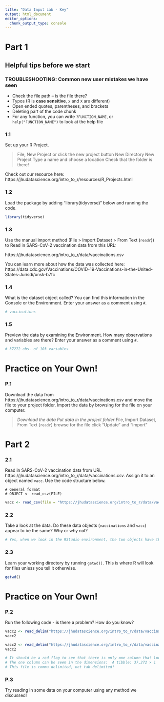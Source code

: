 ```yaml
---
title: "Data Input Lab - Key"
output: html_document
editor_options: 
  chunk_output_type: console
---
```


# Part 1

## Helpful tips before we start

### TROUBLESHOOTING: Common new user mistakes we have seen

- Check the file path -- is the file there?  
- Typos (R is **case sensitive**, `x` and `X` are different)  
- Open ended quotes, parentheses, and brackets     
- Deleting part of the code chunk  
- For any function, you can write `?FUNCTION_NAME`, or `help("FUNCTION_NAME")` to look at the help file

### 1.1

Set up your R Project.

> File, New Project or click the new project button
> New Directory
> New Project
> Type a name and choose a location
> Check that the folder is there!

Check out our resource here: https://jhudatascience.org/intro_to_r/resources/R_Projects.html

### 1.2 

Load the package by adding "library(tidyverse)" below and running the code.

```r
library(tidyverse)
```

### 1.3

Use the manual import method (File > Import Dataset > From Text (`readr`)) to Read in SARS-CoV-2 vaccination data from this URL:

https://jhudatascience.org/intro_to_r/data/vaccinations.csv

You can learn more about how the data was collected here: https://data.cdc.gov/Vaccinations/COVID-19-Vaccinations-in-the-United-States-Jurisdi/unsk-b7fc

### 1.4

What is the dataset object called? You can find this information in the Console or the Environment. Enter your answer as a comment using `#`.

```r
# vaccinations
```

### 1.5

Preview the data by examining the Environment. How many observations and variables are there? Enter your answer as a comment using `#`.

```r
# 37272 obs. of 103 variables
```

# Practice on Your Own!

### P.1

Download the data from https://jhudatascience.org/intro_to_r/data/vaccinations.csv and move the file to your project folder. Import the data by browsing for the file on your computer.

> *Download the data*
> *Put data in the project folder*
> File, Import Dataset, From Text (`readr`)
> browse for the file
> click "Update" and "Import"


# Part 2

### 2.1

Read in SARS-CoV-2 vaccination data from URL https://jhudatascience.org/intro_to_r/data/vaccinations.csv. Assign it to an object named `vacc`. Use the code structure below.

```
# General format
# OBJECT <- read_csv(FILE)
```

```r
vacc <- read_csv(file = "https://jhudatascience.org/intro_to_r/data/vaccinations.csv")
```

### 2.2

Take a look at the data. Do these data objects (`vaccinations` and `vacc`) appear to be the same? Why or why not?

```r
# Yes, when we look in the RStudio environment, the two objects have the same dimensions. If we use the View() or str() functions, we can also see in more detail that the data is the same.
```

### 2.3

Learn your working directory by running `getwd()`. This is where R will look for files unless you tell it otherwise.

```r
getwd()
```


# Practice on Your Own!

### P.2

Run the following code - is there a problem? How do you know?

```r
vacc2 <- read_delim("https://jhudatascience.org/intro_to_r/data/vaccinations.csv", delim = "\t")
vacc2
```

```r
vacc2 <- read_delim("https://jhudatascience.org/intro_to_r/data/vaccinations.csv", delim = "\t")
vacc2

# It should be a red flag to see that there is only one column that looks like:  Date,MMWR_week,Location,Distributed,Distributed_Janssen,Distributed_Moderna ..
# The one column can be seen in the dimensions:  A tibble: 37,272 × 1
# This file is comma delimited, not tab delimited!
```

### P.3

Try reading in some data on your computer using any method we discussed!
